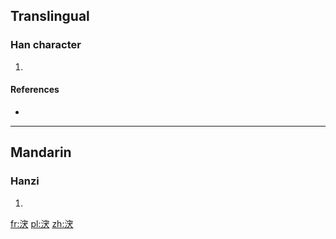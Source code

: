 ==Translingual==

===Han character===
{{Han char|rn=85|rad=水|as=07|sn=10|four=3313<sub>4</sub>|canj=水十戈大 (EJIK)}}

# {{defn|Han|sort=水07}}

====References====
* {{Han ref|kx=0626.180|dkj=17533|hdz=31634.020|uh=6D8B|ud=28043|bh=D260|bd=53856}}

----

==Mandarin==

===Hanzi===
{{cmn-hanzi|pin=[[chōng]] ([[chong1]]), [[tū]] ([[tu1]])|wg=ch'ung<sup>1</sup>, t'u<sup>1</sup>}}

# {{defn|lang=cmn|sort=水07}}

[[fr:涋]]
[[pl:涋]]
[[zh:涋]]